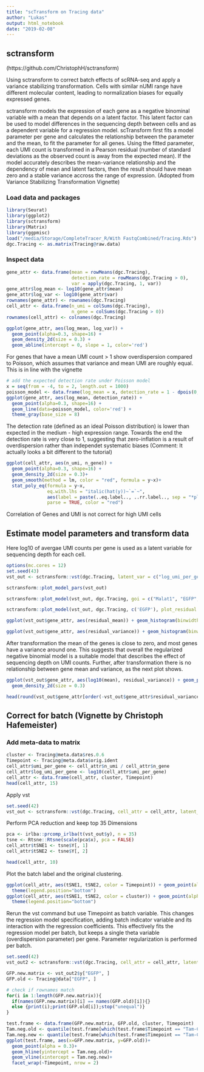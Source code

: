 ```yaml
---
title: "scTransform on Tracing data"
author: "Lukas"
output: html_notebook
date: "2019-02-08"
---
```


## sctransform
(https://github.com/ChristophH/sctransform)

  Using sctransform to correct batch effects of scRNA-seq and apply a variance stabilizing transformation. Cells with similar nUMI range have different molecular content, leading to normalization biases for equally expressed genes. 
  
  sctransform models the expression of each gene as a negative binominal variable with a mean that depends on a latent factor. This latent factor can be used to model differences in the sequencing depth between cells and as a dependent variable for a regression model. scTransform first fits a model parameter per gene and calculates the relationship between the parameter and the mean, to fit the parameter for all genes. Using the fitted parameter, each UMI count is transformed in a Pearson residual (number of standard deviations as the observed count is away from the expected mean). If the model accurately describes the mean-variance relationship and the dependency of mean and latent factors, then the result should have mean zero and a stable variance accross the range of expression. (Adopted from Variance Stabilizing Transformation Vignette)
  
### Load data and packages

```r
library(Seurat)
library(ggplot2)
library(sctransform)
library(Matrix)
library(ggpmisc)
load("/media/Storage/CompleteTracer_R/With FastqCombined/Tracing.Rds")
dgc.Tracing <- as.matrix(Tracing@raw.data)

```

### Inspect data

```r
gene_attr <- data.frame(mean = rowMeans(dgc.Tracing), 
                        detection_rate = rowMeans(dgc.Tracing > 0),
                        var = apply(dgc.Tracing, 1, var))
gene_attr$log_mean <- log10(gene_attr$mean)
gene_attr$log_var <- log10(gene_attr$var)
rownames(gene_attr) <- rownames(dgc.Tracing)
cell_attr <- data.frame(n_umi = colSums(dgc.Tracing),
                        n_gene = colSums(dgc.Tracing > 0))
rownames(cell_attr) <- colnames(dgc.Tracing)
```
```r
ggplot(gene_attr, aes(log_mean, log_var)) + 
  geom_point(alpha=0.3, shape=16) + 
  geom_density_2d(size = 0.3) +
  geom_abline(intercept = 0, slope = 1, color='red')
```

  For genes that have a mean UMI count > 1 show overdispersion compared to Poisson, which assumes that variance and mean UMI are roughly equal. 
  This is in line with the vignette
  
```r
# add the expected detection rate under Poisson model
x = seq(from = -4, to = 2, length.out = 1000)
poisson_model <- data.frame(log_mean = x, detection_rate = 1 - dpois(0, lambda = 10^x))
ggplot(gene_attr, aes(log_mean, detection_rate)) + 
  geom_point(alpha=0.3, shape=16) + 
  geom_line(data=poisson_model, color='red') +
  theme_gray(base_size = 8)
```
  The detection rate (defined as an ideal Poisson distribution) is lower than expected in the medium - high expression range. Towards the end the detection rate is very close to 1, suggesting that zero-inflation is a result of overdispersion rather than independet systematic biases
  (Comment: It actually looks a bit different to the tutorial)
  
```r
ggplot(cell_attr, aes(n_umi, n_gene)) + 
  geom_point(alpha=0.3, shape=16) + 
  geom_density_2d(size = 0.3)+
  geom_smooth(method = lm, color = "red", formula = y~x)+
  stat_poly_eq(formula = y~x,
               eq.with.lhs = "italic(hat(y))~`=`~",
               aes(label = paste(..eq.label.., ..rr.label.., sep = "*plain(\",\")~")), 
               parse = TRUE, color = "red")
```
Correlation of Genes and UMI is not correct for high UMI cells

## Estimate model parameters and transform data

  Here log10 of avergae UMI counts per gene is used as a latent variable for sequencing depth for each cell. 
  
```r
options(mc.cores = 12)
set.seed(43)
vst_out <- sctransform::vst(dgc.Tracing, latent_var = c("log_umi_per_gene"), return_gene_attr = T, return_cell_attr = T, show_progress = F)
```

```r
sctransform::plot_model_pars(vst_out)
```
```r
sctransform::plot_model(vst_out, dgc.Tracing, goi = c("Malat1", "EGFP", "Vtn"), plot_residual = TRUE)
```
```r
sctransform::plot_model(vst_out, dgc.Tracing, c('EGFP'), plot_residual = TRUE, show_nr = TRUE, arrange_vertical = FALSE)
```

```r
ggplot(vst_out$gene_attr, aes(residual_mean)) + geom_histogram(binwidth=0.01)
```
```r
ggplot(vst_out$gene_attr, aes(residual_variance)) + geom_histogram(binwidth=0.1) + geom_vline(xintercept=1, color='red')
```
After transformation the mean of the genes is close to zero, and most genes have a variance around one. This suggests that overall the regularized negative binomial model is a suitable model that describes the effect of sequencing depth on UMI counts. Further, after transformation there is no relationship between gene mean and variance, as the next plot shows.

```r
ggplot(vst_out$gene_attr, aes(log10(mean), residual_variance)) + geom_point(alpha=0.3, shape=16) +
  geom_density_2d(size = 0.3)
```

```r
head(round(vst_out$gene_attr[order(-vst_out$gene_attr$residual_variance), ], 2), 22)
```

## Correct for batch (Vignette by Christoph Hafemeister)

### Add meta-data to matrix

```r
cluster <- Tracing@meta.data$res.0.6
Timepoint <- Tracing@meta.data$orig.ident
cell_attr$umi_per_gene <- cell_attr$n_umi / cell_attr$n_gene
cell_attr$log_umi_per_gene <- log10(cell_attr$umi_per_gene)
cell_attr <- data.frame(cell_attr, cluster, Timepoint)
head(cell_attr, 15)
```

  Apply vst
  
```r
set.seed(42)
vst_out <- sctransform::vst(dgc.Tracing, cell_attr = cell_attr, latent_var = c('log_umi_per_gene'), bin_size = 128, show_progress = FALSE)
```
  Perform PCA reduction and keep top 35 Dimensions
```r
pca <- irlba::prcomp_irlba(t(vst_out$y), n = 35)
tsne <- Rtsne::Rtsne(scale(pca$x), pca = FALSE)
cell_attr$tSNE1 <- tsne$Y[, 1]
cell_attr$tSNE2 <- tsne$Y[, 2]

head(cell_attr, 10)
```
  Plot the batch label and the original clustering.

```r
ggplot(cell_attr, aes(tSNE1, tSNE2, color = Timepoint)) + geom_point(alpha=0.5, shape=16) + 
  theme(legend.position="bottom")
ggplot(cell_attr, aes(tSNE1, tSNE2, color = cluster)) + geom_point(alpha=0.5, shape=16) +
  theme(legend.position="bottom")
```
  Rerun the vst command but use Timepoint as batch variable. This changes the regression model specification, adding batch indicator variable and its interaction with the regression coefficients. This effectively fits the regression model per batch, but keeps a single theta variable (overdispersion parameter) per gene. Parameter regularization is performed per batch.


```r
set.seed(42)
vst_out2 <- sctransform::vst(dgc.Tracing, cell_attr = cell_attr, latent_var = 'log_umi_per_gene', batch_var = 'Timepoint', bin_size = 128, show_progress = FALSE)
```

```r
GFP.new.matrix <- vst_out2$y["EGFP", ]
GFP.old <- Tracing@data["EGFP", ]

# check if rownames match
for(i in 1:length(GFP.new.matrix)){
  if(names(GFP.new.matrix)[i] == names(GFP.old)[i]){}
  else {print(i);print(GFP.old[i]);stop("unequal")}
}

test.frame <- data.frame(GFP.new.matrix, GFP.old, cluster, Timepoint)
Tam.neg.old <- quantile(test.frame[which(test.frame$Timepoint == "Tam-Control"), "GFP.old"], 0.99)
Tam.neg.new <- quantile(test.frame[which(test.frame$Timepoint == "Tam-Control"), "GFP.new.matrix"], 0.99)
ggplot(test.frame, aes(x=GFP.new.matrix, y=GFP.old))+
  geom_point(alpha = 0.3)+
  geom_hline(yintercept = Tam.neg.old)+
  geom_vline(xintercept = Tam.neg.new)+
  facet_wrap(~Timepoint, nrow = 2)

```

